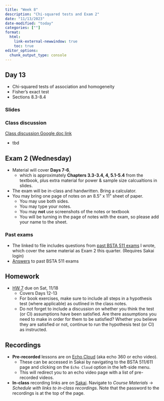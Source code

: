 ```yaml
---
title: "Week 8"
description: "Chi-squared tests and Exam 2"
date: "11/13/2023"
date-modified: "today"
categories: [""]
format: 
  html:
    link-external-newwindow: true
    toc: true
editor_options: 
  chunk_output_type: console
---
```



## Day 13 

* Chi-squared tests of association and homogeneity
* Fisher's exact test
* Sections 8.3-8.4


### Slides

<!-- * [html](../slides/Day13_bsta511.qmd)  -->
<!-- * [pdf]() -->
<!-- * [webpage](../slides_md/Day13_bsta511_md.qmd) -->
<!-- * Code file: [qmd](https://github.com/niederhausen/BSTA_511_F23/blob/main/slides_code/Day13_bsta511_code.qmd), [html](../slides_code/Day13_bsta511_code.qmd) -->


<!-- ### Datasets -->

<!-- All datasets can be found on [GitHub](https://github.com/niederhausen/BSTA_511_F23/tree/main/data) -->

<!-- * [CaffeineTaps.csv](/data/CaffeineTaps.csv) -->


### Class discussion

[Class discussion Google doc link](https://docs.google.com/document/d/1m_sOZWZHlnL89N60RyfdFG6wphcEpofLevd2kMc1wYc/edit?usp=sharing)

* tbd


## Exam 2 (Wednesday)

* Material will cover __Days 7-6__, 
    * which is approximately __Chapters 3.3-3.4, 4, 5.1-5.4__ from the textbook, plus extra material for power & sample size calcualtions in slides.
* The exam will be in-class and handwritten. Bring a calculator.
* You may bring one page of notes on an 8.5" x 11" sheet of paper. 
    * You may use both sides. 
    * You may type your notes.
    * You may __not__ use screenshots of the notes or textbook
    * You will be turning in the page of notes with the exam, so please add your name to the sheet. 


### Past exams

* The linked to file includes questions from [past BSTA 511 exams](https://sakai.ohsu.edu/access/content/group/BSTA-511-1-AA-F23/Exam_samples/Exam_2_samples_Ch3.3_4_5.1-5.4.pdf) I wrote, which cover the same material as  Exam 2 this quarter. (Requires Sakai login)
* [Answers](https://sakai.ohsu.edu/access/content/group/BSTA-511-1-AA-F23/Exam_samples/Exam_2_samples_Ch3.3_4_5.1-5.4_answers.pdf) to past BSTA 511 exams


## Homework

* [HW 7](../homework/HW_7_F23_bsta511.qmd) due on Sat, 11/18
    * Covers Days 12-13
    * For book exercises, make sure to include all steps in a hypothesis test (where applicable) as outlined in the class notes. 
    * Do not forget to include a discussion on whether you think the test (or CI) assumptions have been satisfied. Are there assumptions you need to make in order for them to be satisfied? Whether you believe they are satisfied or not, continue to run the hypothesis test (or CI) as instructed.



## Recordings

* __Pre-recorded__ lessons are on [Echo Cloud](https://echo360.org/section/4a58d645-5753-4e4f-b962-f8825f59baba/home) (aka echo 360 or echo video).
    * These can be accessed in Sakai by navigating to the BSTA 511/611 page and clicking on the `Echo Cloud` option in the left-side menu. 
    * This will redirect you to an echo video page with a list of pre-recorded videos.
* __In-class__ recording links are on [Sakai](https://sakai.ohsu.edu/portal/site/BSTA-511-1-AA-F23/tool/1f70eae0-e36a-4052-9247-69c6917e6b73/). Navigate to _Course Materials_ -> _Schedule with links to in-class recordings_. Note that the password to the recordings is at the top of the page.  
